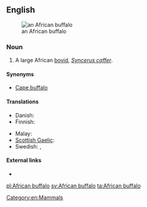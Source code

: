 ==English==
[[Image:African Buffalo.JPG|thumb|right|an African buffalo]]

===Noun===
{{en-noun|sg=[[African]] [[buffalo]]}}

# A large African [[bovid]], ''[[Syncerus caffer]]''.

====Synonyms====
* [[Cape buffalo]]

====Translations====
{{trans-top|large bovid}}
* Danish: {{t|da|afrikansk bøffel}}
* Finnish: {{t-|fi|kafferipuhveli}}
{{trans-mid}}
* Malay: {{t|ms|kerbau Afrika}}
* [[Scottish Gaelic]]: {{t-|gd|buabhall Afragach|m|xs=Scottish Gaelic}}
* Swedish: {{t|sv|afrikansk buffel|c}}, {{t|sv|kafferbuffel|c}}
{{trans-bottom}}

====External links====
* {{pedia}}

[[Category:en:Mammals]]

[[pl:African buffalo]]
[[sv:African buffalo]]
[[ta:African buffalo]]